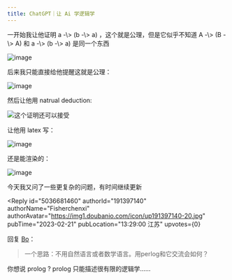 ```yaml
---
title: ChatGPT｜让 Ai 学逻辑学
---
```



<Forum groupName="今天和AI互动了吗" groupUrl="https://www.douban.com/group/735729/" archivedAt="2025-05-16T14:10:36.269Z">
  <Post
    id="283723510"
    title="ChatGPT｜让 Ai 学逻辑学"
    url="https://www.douban.com/group/topic/283723510/?_spm_id=MTkxMzk3MTQw"
    pubTime="2023-02-21"
    highlightUserId="191397140"
  >
一开始我让他证明 a -\> (b -\> a) ，这个就是公理，但是它似乎不知道 A -\>
(B -\> A) 和 a -\> (b -\> a) 是同一个东西

![image](https://img3.doubanio.com/view/group_topic/l/public/p594928242.webp)

后来我只能直接给他提醒这就是公理：

![image](https://img1.doubanio.com/view/group_topic/l/public/p594933298.webp)

然后让他用 natrual deduction:

![这个证明还可以接受](https://img3.doubanio.com/view/group_topic/l/public/p594933377.webp)

让他用 latex 写：

![image](https://img1.doubanio.com/view/group_topic/l/public/p594933568.webp)

还是能渲染的：

![image](https://img9.doubanio.com/view/group_topic/l/public/p594933835.webp)

今天我又问了一些更复杂的问题，有时间继续更新

<Reply
  id="5036681460"
  authorId="191397140"
  authorName="Fisherchenxi"
  authorAvatar="https://img1.doubanio.com/icon/up191397140-20.jpg"
  pubTime="2023-02-21"
  pubLocation="13:29:00 江苏"
  upvotes={0}
>
回复 [Bo](https://www.douban.com/people/70443306/)：
> 一个思路：不用自然语言或者数学语言。用perlog和它交流会如何？

你想说 prolog ? prolog 只能描述很有限的逻辑学......
</Reply>
  </Post>
</Forum>
